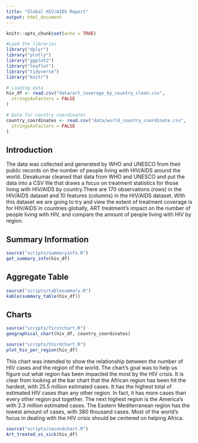 ```yaml
---
title: "Global HIV/AIDS Report"
output: html_document
---
```


```r
knitr::opts_chunk$set(echo = TRUE)

#Load the libraries
library("dplyr")
library("plotly")
library("ggplot2")
library("leaflet")
library("tidyverse")
library("knitr")

# Loading data
hiv_df <- read.csv("data/art_coverage_by_country_clean.csv",
  stringsAsFactors = FALSE
)

# Data for country coordinates
country_coordinates <- read.csv("data/world_country_coordinate.csv",
  stringsAsFactors = FALSE
)
```

## Introduction 
The data was collected and generated by WHO and UNESCO from their public records on the number of people living with HIV/AIDS around the world. Devakumar cleaned that data from WHO and UNESCO and put the data into a CSV file that draws a focus on treatment statistics for those living with HIV/AIDS by country.There are 170 observations (rows) in the HIV/AIDS dataset and 10 features (columns) in the HIV/AIDS dataset. With this dataset
we are going to try and view the extent of treatment coverage is for HIV/AIDS in countries globally, ART treatment's impact on the number of people living with HIV, and compare the amount of people living with HIV by region.

## Summary Information

```r
source("scripts/summaryinfo.R")
get_summary_info(hiv_df)
```

## Aggregate Table

```r
source("scripts/tablesummary.R")
kable(summary_table(hiv_df))
```

## Charts

```r
source("scripts/firstchart.R")
geographical_chart(hiv_df, country_coordinates)
```

```r
source("scripts/thirdchart.R")
plot_hiv_per_region(hiv_df)
```
This chart was intended to show the relationship between the number of HIV cases and the region of the world. The chart's goal was to help us figure out what region has been impacted the most by the HIV crisis. It is clear from looking at the bar chart that the African region has been hit the hardest, with 25.5 million estimated cases. It has the highest total of estimated HIV cases than any other region. In fact, it has more cases than every other region put together. The next highest region is the America's with 2.3 million estimated cases. The Eastern Mediterranean region has the lowest amount of cases, with 380 thousand cases. Most of the world's focus in dealing with the HIV crisis should be centered on helping Africa. 

```r
source("scripts/secondchart.R")
Art_treated_vs_sick(hiv_df)
```
